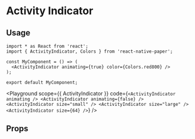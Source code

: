 

# Activity Indicator

## Usage

```tsx
import * as React from 'react';
import { ActivityIndicator, Colors } from 'react-native-paper';

const MyComponent = () => (
  <ActivityIndicator animating={true} color={Colors.red800} />
);

export default MyComponent;
```

<Playground
  scope={{ ActivityIndicator }}
  code={`
<ActivityIndicator animating />
<ActivityIndicator animating={false} />
<ActivityIndicator size="small" />
<ActivityIndicator size="large" />
<ActivityIndicator size={64} />
`}
/>

## Props
